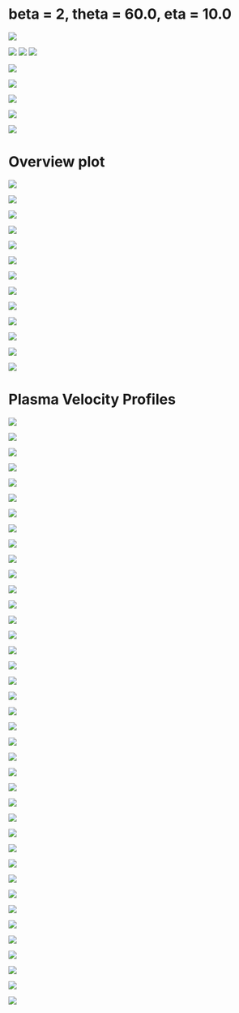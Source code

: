 # beta = 2, theta = 60.0, eta = 10.0

![](figures/energy_evolution.png)


![](figures/B_field.png)
![](figures/E_field.png)
![](figures/j_field.png)



![](figures/rho_n_norm.png)

![](figures/temp_norm.png)

![](figures/Λ_temp.png)

::: {layout-ncol="2" .column-page}
![](figures/B_time.png)

![](figures/j_time.png)
:::


# Overview plot

::: {layout-ncol="3" .column-screen}

![](figures/fields/time_0.0.png)

![](figures/fields/time_8.0.png)

![](figures/fields/time_16.0.png)

![](figures/fields/time_24.0.png)

![](figures/fields/time_32.0.png)

![](figures/fields/time_40.0.png)

![](figures/fields/time_48.0.png)

![](figures/fields/time_56.0.png)

![](figures/fields/time_64.0.png)

![](figures/fields/time_72.0.png)

![](figures/fields/time_80.0.png)

![](figures/fields/time_88.0.png)

![](figures/fields/time_96.0.png)
:::


# Plasma Velocity Profiles

::: {layout-ncol="3" .column-page}

![](figures/plasma_velocity/diag2000000_2d-Profile_particle_position_x_particle_momentum_x_particle_weight.png)

![](figures/plasma_velocity/diag2000000_2d-Profile_particle_position_x_particle_momentum_y_particle_weight.png)

![](figures/plasma_velocity/diag2000000_2d-Profile_particle_position_x_particle_momentum_z_particle_weight.png)

![](figures/plasma_velocity/diag2000512_2d-Profile_particle_position_x_particle_momentum_x_particle_weight.png)

![](figures/plasma_velocity/diag2000512_2d-Profile_particle_position_x_particle_momentum_y_particle_weight.png)

![](figures/plasma_velocity/diag2000512_2d-Profile_particle_position_x_particle_momentum_z_particle_weight.png)

![](figures/plasma_velocity/diag2001024_2d-Profile_particle_position_x_particle_momentum_x_particle_weight.png)

![](figures/plasma_velocity/diag2001024_2d-Profile_particle_position_x_particle_momentum_y_particle_weight.png)

![](figures/plasma_velocity/diag2001024_2d-Profile_particle_position_x_particle_momentum_z_particle_weight.png)

![](figures/plasma_velocity/diag2001536_2d-Profile_particle_position_x_particle_momentum_x_particle_weight.png)

![](figures/plasma_velocity/diag2001536_2d-Profile_particle_position_x_particle_momentum_y_particle_weight.png)

![](figures/plasma_velocity/diag2001536_2d-Profile_particle_position_x_particle_momentum_z_particle_weight.png)

![](figures/plasma_velocity/diag2002048_2d-Profile_particle_position_x_particle_momentum_x_particle_weight.png)

![](figures/plasma_velocity/diag2002048_2d-Profile_particle_position_x_particle_momentum_y_particle_weight.png)

![](figures/plasma_velocity/diag2002048_2d-Profile_particle_position_x_particle_momentum_z_particle_weight.png)

![](figures/plasma_velocity/diag2002560_2d-Profile_particle_position_x_particle_momentum_x_particle_weight.png)

![](figures/plasma_velocity/diag2002560_2d-Profile_particle_position_x_particle_momentum_y_particle_weight.png)

![](figures/plasma_velocity/diag2002560_2d-Profile_particle_position_x_particle_momentum_z_particle_weight.png)

![](figures/plasma_velocity/diag2003072_2d-Profile_particle_position_x_particle_momentum_x_particle_weight.png)

![](figures/plasma_velocity/diag2003072_2d-Profile_particle_position_x_particle_momentum_y_particle_weight.png)

![](figures/plasma_velocity/diag2003072_2d-Profile_particle_position_x_particle_momentum_z_particle_weight.png)

![](figures/plasma_velocity/diag2003584_2d-Profile_particle_position_x_particle_momentum_x_particle_weight.png)

![](figures/plasma_velocity/diag2003584_2d-Profile_particle_position_x_particle_momentum_y_particle_weight.png)

![](figures/plasma_velocity/diag2003584_2d-Profile_particle_position_x_particle_momentum_z_particle_weight.png)

![](figures/plasma_velocity/diag2004096_2d-Profile_particle_position_x_particle_momentum_x_particle_weight.png)

![](figures/plasma_velocity/diag2004096_2d-Profile_particle_position_x_particle_momentum_y_particle_weight.png)

![](figures/plasma_velocity/diag2004096_2d-Profile_particle_position_x_particle_momentum_z_particle_weight.png)

![](figures/plasma_velocity/diag2004608_2d-Profile_particle_position_x_particle_momentum_x_particle_weight.png)

![](figures/plasma_velocity/diag2004608_2d-Profile_particle_position_x_particle_momentum_y_particle_weight.png)

![](figures/plasma_velocity/diag2004608_2d-Profile_particle_position_x_particle_momentum_z_particle_weight.png)

![](figures/plasma_velocity/diag2005120_2d-Profile_particle_position_x_particle_momentum_x_particle_weight.png)

![](figures/plasma_velocity/diag2005120_2d-Profile_particle_position_x_particle_momentum_y_particle_weight.png)

![](figures/plasma_velocity/diag2005120_2d-Profile_particle_position_x_particle_momentum_z_particle_weight.png)

![](figures/plasma_velocity/diag2005632_2d-Profile_particle_position_x_particle_momentum_x_particle_weight.png)

![](figures/plasma_velocity/diag2005632_2d-Profile_particle_position_x_particle_momentum_y_particle_weight.png)

![](figures/plasma_velocity/diag2005632_2d-Profile_particle_position_x_particle_momentum_z_particle_weight.png)

![](figures/plasma_velocity/diag2006144_2d-Profile_particle_position_x_particle_momentum_x_particle_weight.png)

![](figures/plasma_velocity/diag2006144_2d-Profile_particle_position_x_particle_momentum_y_particle_weight.png)

![](figures/plasma_velocity/diag2006144_2d-Profile_particle_position_x_particle_momentum_z_particle_weight.png)

:::